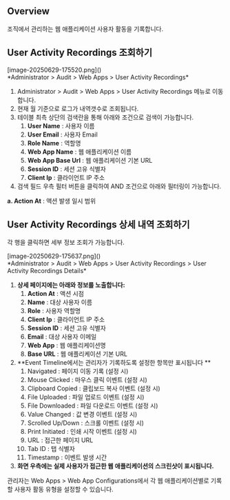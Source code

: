 
## Overview
조직에서 관리하는 웹 애플리케이션 사용자 활동을 기록합니다.

## User Activity Recordings 조회하기
<p align="center">
<div>[image-20250629-175520.png]()</div>
*Administrator &gt; Audit &gt; Web Apps &gt; User Activity Recordings*
</p>

1. Administrator &gt; Audit &gt; Web Apps &gt; User Activity Recordings 메뉴로 이동합니다.
2. 현재 월 기준으로 로그가 내역갯수로 조회됩니다.
3. 테이블 최측 상단의 검색란을 통해 아래와 조건으로 검색이 가능합니다.
    1.  **User Name**  : 사용자 이름
    2.  **User Email**  : 사용자 Email
    3.  **Role Name**  : 역할명
    4.  **Web App Name**  : 웹 애플리케이션 이름
    5.  **Web App Base Url**  : 웹 애플리케이션 기본 URL
    6.  **Session ID**  : 세션 고유 식별자
    7.  **Client Ip**  : 클라이언트 IP 주소
4. 검색 필드 우측 필터 버튼을 클릭하여 AND 조건으로 아래와 필터링이 가능합니다.

**a. Action At**  : 액션 발생 일시 범위



## User Activity Recordings 상세 내역 조회하기
각 행을 클릭하면 세부 정보 조회가 가능합니다.

<p align="center">
<div>[image-20250629-175637.png]()</div>
*Administrator &gt; Audit &gt; Web Apps &gt; User Activity Recordings &gt; User Activity Recordings Details*
</p>

1.  **상세 페이지에는 아래와 정보를 노출합니다:** 
    1.  **Action At**  : 액션 시점
    2.  **Name**  : 대상 사용자 이름
    3.  **Role**  : 사용자 역할명
    4.  **Client Ip**  : 클라이언트 IP 주소
    5.  **Session ID**  : 세션 고유 식별자
    6.  **Email**  : 대상 사용자 이메일
    7.  **Web App**  : 웹 애플리케이션명
    8.  **Base URL**  : 웹 애플리케이션 기본 URL
2.  **Event Timeline에서는 관리자가 기록하도록 설정한 항목만 표시됩니다 ** 
    1. Navigated : 페이지 이동 기록 (설정 시)
    2. Mouse Clicked : 마우스 클릭 이벤트 (설정 시)
    3. Clipboard Copied : 클립보드 복사 이벤트 (설정 시)
    4. File Uploaded : 파일 업로드 이벤트 (설정 시)
    5. File Downloaded : 파일 다운로드 이벤트 (설정 시)
    6. Value Changed : 값 변경 이벤트 (설정 시)
    7. Scrolled Up/Down : 스크롤 이벤트 (설정 시)
    8. Print Initiated : 인쇄 시작 이벤트 (설정 시)
    9. URL : 접근한 페이지 URL
    10. Tab ID : 탭 식별자
    11. Timestamp : 이벤트 발생 시간
3.  **화면 우측에는 실제 사용자가 접근한 웹 애플리케이션의 스크린샷이 표시됩니다.** 

<Callout type="info">
관리자는 Web Apps &gt; Web App Configurations에서 각 웹 애플리케이션별로 기록할 사용자 활동 유형을 설정할 수 있습니다.
</Callout>
